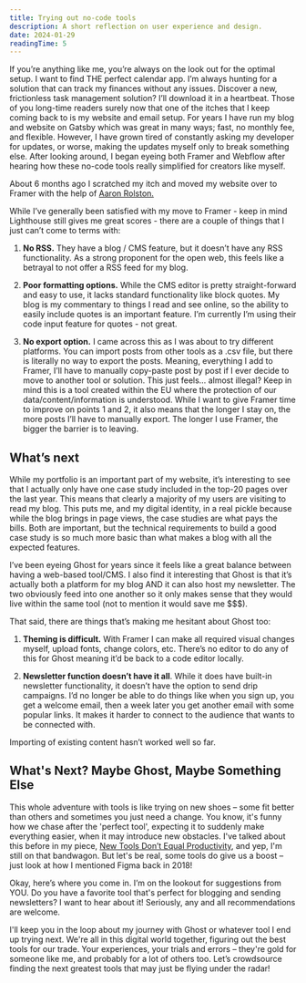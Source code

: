 ```yaml
---
title: Trying out no-code tools
description: A short reflection on user experience and design.
date: 2024-01-29
readingTime: 5
---
```


If you’re anything like me, you’re always on the look out for the optimal setup. I want to find THE perfect calendar app. I’m always hunting for a solution that can track my finances without any issues. Discover a new, frictionless task management solution? I’ll download it in a heartbeat. Those of you long-time readers surely now that one of the itches that I keep coming back to is my website and email setup. For years I have run my blog and website on Gatsby which was great in many ways; fast, no monthly fee, and flexible. However, I have grown tired of constantly asking my developer for updates, or worse, making the updates myself only to break something else. After looking around, I began eyeing both Framer and Webflow after hearing how these no-code tools really simplified for creators like myself.

About 6 months ago I scratched my itch and moved my website over to Framer with the help of [Aaron Rolston.](https://www.aaronrolston.com)

While I’ve generally been satisfied with my move to Framer - keep in mind Lighthouse still gives me great scores - there are a couple of things that I just can’t come to terms with:

1. **No RSS.** They have a blog / CMS feature, but it doesn’t have any RSS functionality. As a strong proponent for the open web, this feels like a betrayal to not offer a RSS feed for my blog.

2. **Poor formatting options.** While the CMS editor is pretty straight-forward and easy to use, it lacks standard functionality like block quotes. My blog is my commentary to things I read and see online, so the ability to easily include quotes is an important feature. I’m currently I’m using their code input feature for quotes - not great.

3. **No export option.** I came across this as I was about to try different platforms. You can import posts from other tools as a .csv file, but there is literally no way to export the posts. Meaning, everything I add to Framer, I’ll have to manually copy-paste post by post if I ever decide to move to another tool or solution. This just feels… almost illegal? Keep in mind this is a tool created within the EU where the protection of our data/content/information is understood. While I want to give Framer time to improve on points 1 and 2, it also means that the longer I stay on, the more posts I’ll have to manually export. The longer I use Framer, the bigger the barrier is to leaving.

## What’s next

While my portfolio is an important part of my website, it’s interesting to see that I actually only have one case study included in the top-20 pages over the last year. This means that clearly a majority of my users are visiting to read my blog. This puts me, and my digital identity, in a real pickle because while the blog brings in page views, the case studies are what pays the bills. Both are important, but the technical requirements to build a good case study is so much more basic than what makes a blog with all the expected features.

I’ve been eyeing Ghost for years since it feels like a great balance between having a web-based tool/CMS. I also find it interesting that Ghost is that it’s actually both a platform for my blog AND it can also host my newsletter. The two obviously feed into one another so it only makes sense that they would live within the same tool (not to mention it would save me $$$).

That said, there are things that’s making me hesitant about Ghost too:

1. **Theming is difficult.** With Framer I can make all required visual changes myself, upload fonts, change colors, etc. There’s no editor to do any of this for Ghost meaning it’d be back to a code editor locally.

2. **Newsletter function doesn’t have it all**. While it does have built-in newsletter functionality, it doesn’t have the option to send drip campaigns. I’d no longer be able to do things like when you sign up, you get a welcome email, then a week later you get another email with some popular links. It makes it harder to connect to the audience that wants to be connected with.

Importing of existing content hasn’t worked well so far.

## What's Next? Maybe Ghost, Maybe Something Else

This whole adventure with tools is like trying on new shoes – some fit better than others and sometimes you just need a change. You know, it's funny how we chase after the 'perfect tool', expecting it to suddenly make everything easier, when it may introduce new obstacles. I've talked about this before in my piece, [New Tools Don’t Equal Productivity](https://www.antonsten.com/newtools), and yep, I'm still on that bandwagon. But let's be real, some tools do give us a boost – just look at how I mentioned Figma back in 2018!

Okay, here’s where you come in. I’m on the lookout for suggestions from YOU. Do you have a favorite tool that's perfect for blogging and sending newsletters? I want to hear about it! Seriously, any and all recommendations are welcome.

I'll keep you in the loop about my journey with Ghost or whatever tool I end up trying next. We're all in this digital world together, figuring out the best tools for our trade. Your experiences, your trials and errors – they're gold for someone like me, and probably for a lot of others too. Let’s crowdsource finding the next greatest tools that may just be flying under the radar!